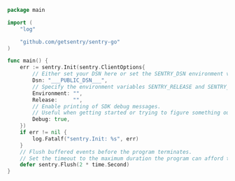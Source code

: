 ```go
package main

import (
	"log"

	"github.com/getsentry/sentry-go"
)

func main() {
	err := sentry.Init(sentry.ClientOptions{
		// Either set your DSN here or set the SENTRY_DSN environment variable.
		Dsn: "___PUBLIC_DSN___",
		// Specify the environment variables SENTRY_RELEASE and SENTRY_ENVIRONMENT
		Environment: "",
		Release:     "",
		// Enable printing of SDK debug messages.
		// Useful when getting started or trying to figure something out.
		Debug: true,
	})
	if err != nil {
		log.Fatalf("sentry.Init: %s", err)
	}
	// Flush buffered events before the program terminates.
	// Set the timeout to the maximum duration the program can afford to wait.
	defer sentry.Flush(2 * time.Second)
}
```
<!--TODO: specify the release and environment can also be specified in the environment variables `SENTRY_RELEASE` and `SENTRY_ENVIRONMENT` respectively and add code comments to that effect -->
